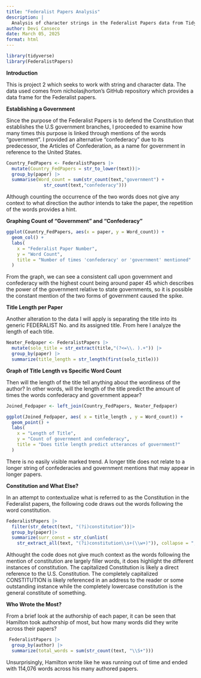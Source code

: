 ```yaml
---
title: "Federalist Papers Analysis"
description: |
  Analysis of character strings in the Federalist Papers data from TidyTuesday
author: Devi Canseco
date: March 05, 2025
format: html
---
```


```r
library(tidyverse)
library(FederalistPapers)
```

**Introduction**

This is project 2 which seeks to work with string and character data. The data used comes from nicholasjhorton's GitHub repository which provides a data frame for the Federalist papers.

**Establishing a Government**

Since the purpose of the Federalist Papers is to defend the Constitution that establishes the U.S government branches, I proceeded to examine how many times this purpose is linked through mentions of the words "government". I provided an alternative "confederacy" due to its predecessor, the Articles of Confederation, as a name for government in reference to the United States.

```r
Country_FedPapers <- FederalistPapers |>
  mutate(Country_FedPapers = str_to_lower(text))|>
  group_by(paper) |>
  summarise(Word_count = sum(str_count(text,"government") + 
              str_count(text,"confederacy"))) 
```

Although counting the occurrence of the two words does not give any context to what direction the author intends to take the paper, the repetition of the words provides a hint.

**Graphing Count of "Government" and "Confederacy"**

```r
ggplot(Country_FedPapers, aes(x = paper, y = Word_count)) +
  geom_col() + 
  labs(
    x = "Federalist Paper Number",
    y = "Word Count", 
    title = "Number of times 'confederacy' or 'government' mentioned"
  )
```

From the graph, we can see a consistent call upon government and confederacy with the highest count being around paper 45 which describes the power of the government relative to state governments, so it is possible the constant mention of the two forms of government caused the spike.

**Title Length per Paper**

Another alteration to the data I will apply is separating the title into its generic FEDERALIST No. and its assigned title. From here I analyze the length of each title.

```r
Neater_Fedpaper <- FederalistPapers |>
  mutate(solo_title = str_extract(title,"(?<=\\. ).+")) |>
  group_by(paper) |>
  summarize(title_length = str_length(first(solo_title)))
```

**Graph of Title Length vs Specific Word Count**

Then will the length of the title tell anything about the wordiness of the author? In other words, will the length of the title predict the amount of times the words confederacy and government appear?

```r
Joined_Fedpaper <- left_join(Country_FedPapers, Neater_Fedpaper)

ggplot(Joined_Fedpaper, aes( x = title_length , y = Word_count)) +
  geom_point() +
  labs(
    x = "Length of Title",
    y = "Count of government and confederacy",
    title = "Does title length predict utterances of government?"
  )
```

There is no easily visible marked trend. A longer title does not relate to a longer string of confederacies and government mentions that may appear in longer papers.

**Constitution and What Else?**

In an attempt to contextualize what is referred to as the Constitution in the Federalist papers, the following code draws out the words following the word constitution.

```r
FederalistPapers |>
  filter(str_detect(text, "(?i)constitution"))|>
  group_by(paper)|>
  summarize(surr_const = str_c(unlist(
    str_extract_all(text, "(?i)constitution\\s+(\\w+)")), collapse = ", "))  

```

Althought the code does not give much context as the words following the mention of constitution are largely filler words, it does highlight the different instances of constitution. The capitalized Constitution is likely a direct reference to the U.S. Constitution. The completely capitalized CONSTITUTION is likely referenced in an address to the reader or some outstanding instance while the completely lowercase constitution is the general constitute of something.

**Who Wrote the Most?**

From a brief look at the authorship of each paper, it can be seen that Hamilton took authorship of most, but how many words did they write across their papers?

```r
 FederalistPapers |>
  group_by(author) |>
  summarize(total_words = sum(str_count(text, "\\S+")))
```

Unsurprisingly, Hamilton wrote like he was running out of time and ended with 114,076 words across his many authored papers.
